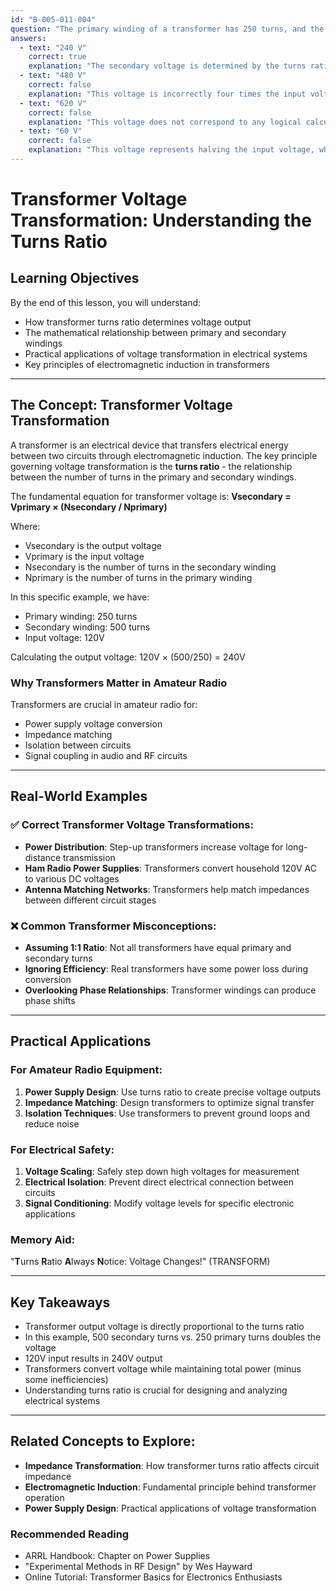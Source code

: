 ```yaml
---
id: "B-005-011-004"
question: "The primary winding of a transformer has 250 turns, and the secondary has 500 turns. If the input voltage is 120 volts, what is the secondary voltage?"
answers:
  - text: "240 V"
    correct: true
    explanation: "The secondary voltage is determined by the turns ratio of the transformer. With 500 turns on the secondary compared to 250 turns on the primary, the voltage is doubled. The 120V input multiplied by the ratio of secondary to primary turns (500/250 = 2) results in 240V output, following the fundamental principle of transformer voltage transformation."
  - text: "480 V"
    correct: false
    explanation: "This voltage is incorrectly four times the input voltage. The turns ratio is 2:1, which means the voltage doubles, not quadruples. Calculating 120V × (500/250) results in 240V, not 480V."
  - text: "620 V"
    correct: false
    explanation: "This voltage does not correspond to any logical calculation based on the transformer's turns ratio. It's significantly higher than the input voltage and cannot be derived from the given primary and secondary turn counts."
  - text: "60 V"
    correct: false
    explanation: "This voltage represents halving the input voltage, which is incorrect. With more turns on the secondary than the primary, the voltage increases, not decreases. The correct calculation is 120V × (500/250) = 240V."
---
```


# Transformer Voltage Transformation: Understanding the Turns Ratio

## Learning Objectives
By the end of this lesson, you will understand:
- How transformer turns ratio determines voltage output
- The mathematical relationship between primary and secondary windings
- Practical applications of voltage transformation in electrical systems
- Key principles of electromagnetic induction in transformers

---

## The Concept: Transformer Voltage Transformation

A transformer is an electrical device that transfers electrical energy between two circuits through electromagnetic induction. The key principle governing voltage transformation is the **turns ratio** - the relationship between the number of turns in the primary and secondary windings.

The fundamental equation for transformer voltage is: 
**Vsecondary = Vprimary × (Nsecondary / Nprimary)**

Where:
- Vsecondary is the output voltage
- Vprimary is the input voltage
- Nsecondary is the number of turns in the secondary winding
- Nprimary is the number of turns in the primary winding

In this specific example, we have:
- Primary winding: 250 turns
- Secondary winding: 500 turns
- Input voltage: 120V

Calculating the output voltage: 120V × (500/250) = 240V

### Why Transformers Matter in Amateur Radio

Transformers are crucial in amateur radio for:
- Power supply voltage conversion
- Impedance matching
- Isolation between circuits
- Signal coupling in audio and RF circuits

---

## Real-World Examples

### ✅ Correct Transformer Voltage Transformations:
- **Power Distribution**: Step-up transformers increase voltage for long-distance transmission
- **Ham Radio Power Supplies**: Transformers convert household 120V AC to various DC voltages
- **Antenna Matching Networks**: Transformers help match impedances between different circuit stages

### ❌ Common Transformer Misconceptions:
- **Assuming 1:1 Ratio**: Not all transformers have equal primary and secondary turns
- **Ignoring Efficiency**: Real transformers have some power loss during conversion
- **Overlooking Phase Relationships**: Transformer windings can produce phase shifts

---

## Practical Applications

### For Amateur Radio Equipment:
1. **Power Supply Design**: Use turns ratio to create precise voltage outputs
2. **Impedance Matching**: Design transformers to optimize signal transfer
3. **Isolation Techniques**: Use transformers to prevent ground loops and reduce noise

### For Electrical Safety:
1. **Voltage Scaling**: Safely step down high voltages for measurement
2. **Electrical Isolation**: Prevent direct electrical connection between circuits
3. **Signal Conditioning**: Modify voltage levels for specific electronic applications

### Memory Aid:
"**T**urns **R**atio **A**lways **N**otice: Voltage Changes!" (TRANSFORM)

---

## Key Takeaways

- Transformer output voltage is directly proportional to the turns ratio
- In this example, 500 secondary turns vs. 250 primary turns doubles the voltage
- 120V input results in 240V output
- Transformers convert voltage while maintaining total power (minus some inefficiencies)
- Understanding turns ratio is crucial for designing and analyzing electrical systems

---

## Related Concepts to Explore:
- **Impedance Transformation**: How transformer turns ratio affects circuit impedance
- **Electromagnetic Induction**: Fundamental principle behind transformer operation
- **Power Supply Design**: Practical applications of voltage transformation

### Recommended Reading
- ARRL Handbook: Chapter on Power Supplies
- "Experimental Methods in RF Design" by Wes Hayward
- Online Tutorial: Transformer Basics for Electronics Enthusiasts